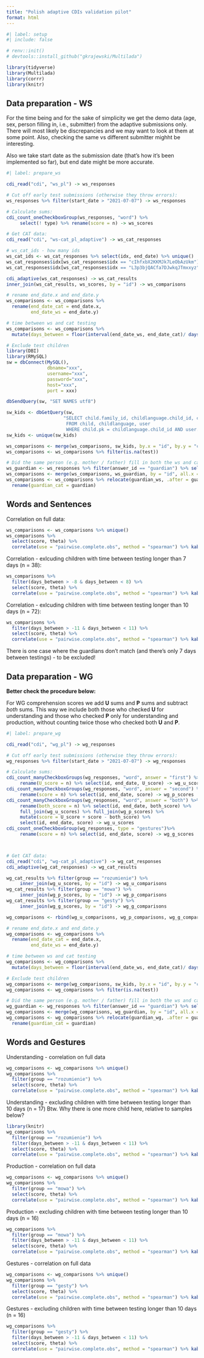 ```yaml
---
title: "Polish adaptive CDIs validation pilot"
format: html
---
```



```r
#| label: setup
#| include: false

# renv::init()
# devtools::install_github("gkrajewski/Multilada")

library(tidyverse)
library(Multilada)
library(corrr)
library(knitr)
```


## Data preparation - WS

For the time being and for the sake of simplicity we get the demo data (age, sex, person filling in,
i.e., submitter) from the adaptive submissions only.
There will most likely be discrepancies and we may want to look at them at some point.
Also, checking the same vs different submitter mighht be interesting.

Also we take start date as the submission date (that's how it's been implemented so far),
but end date might be more accurate.

```r
#| label: prepare_ws

cdi_read("cdi", "ws_pl") -> ws_responses

# Cut off early test submissions (otherwise they throw errors):
ws_responses %>% filter(start_date > "2021-07-07") -> ws_responses

# Calculate sums:
cdi_count_oneCheckboxGroup(ws_responses, "word") %>%
     select(! type) %>% rename(score = n) -> ws_scores

# Get CAT data:
cdi_read("cdi", "ws-cat_pl_adaptive") -> ws_cat_responses

# ws_cat_ids - how many ids
ws_cat_ids <- ws_cat_responses %>% select(idx, end_date) %>% unique()
ws_cat_responses$idx[ws_cat_responses$idx == "cIhfxbX2KKMJk7LeObAzUkm"] <- "cIhfxbX2KKMJk7LeObAzU" # removing "km" added to the id
ws_cat_responses$idx[ws_cat_responses$idx == "L3p3bjQACfa7DJwkqJTmxxyz"] <- "L3p3bjQACfa7DJwkqJTmx" # removing "xyz" added to the id

cdi_adaptive(ws_cat_responses) -> ws_cat_results
inner_join(ws_cat_results, ws_scores, by = "id") -> ws_comparisons

# rename end_date.x and end_date.y
ws_comparisons <- ws_comparisons %>%
  rename(end_date_cat = end_date.x,
         end_date_ws = end_date.y)

# time between ws and cat testing
ws_comparisons <- ws_comparisons %>%
  mutate(days_between = floor(interval(end_date_ws, end_date_cat)/ days(1)))

# Exclude test children
library(DBI)
library(RMySQL)
sw = dbConnect(MySQL(),
               dbname="xxx",
               username="xxx",
               password="xxx",
               host="xxx",
               port = xxx)

dbSendQuery(sw, "SET NAMES utf8")

sw_kids <- dbGetQuery(sw,
                     "SELECT child.family_id, childlanguage.child_id, child.child_hash, user.test
                      FROM child, childlanguage, user
                      WHERE child.pk = childlanguage.child_id AND user.family_id = child.family_id")
sw_kids <- unique(sw_kids)

ws_comparisons <- merge(ws_comparisons, sw_kids, by.x = "id", by.y = "child_hash", all.x = T)
ws_comparisons <- ws_comparisons %>% filter(is.na(test))

# Did the same person (e.g. mother / father) fill in both the ws and cat?
ws_guardian <- ws_responses %>% filter(answer_id == "guardian") %>% select(id, answer1) %>% rename(guardian_ws = answer1)
ws_comparisons <- merge(ws_comparisons, ws_guardian, by = "id", all.x = T) %>% unique()
ws_comparisons <- ws_comparisons %>% relocate(guardian_ws, .after = guardian) %>%
  rename(guardian_cat = guardian)

```

## Words and Sentences

Correlation on full data:
```r
ws_comparisons <- ws_comparisons %>% unique()
ws_comparisons %>%
  select(score, theta) %>%
  correlate(use = "pairwise.complete.obs", method = "spearman") %>% kable()
```

Correlation - exlcuding children with time between testing longer than 7 days (n = 38):
```r
ws_comparisons %>%
  filter(days_between > -8 & days_between < 8) %>% 
  select(score, theta) %>%
  correlate(use = "pairwise.complete.obs", method = "spearman") %>% kable()
```

Correlation - exlcuding children with time between testing longer than 10 days (n = 72):
```r
ws_comparisons %>%
  filter(days_between > -11 & days_between < 11) %>%
  select(score, theta) %>%
  correlate(use = "pairwise.complete.obs", method = "spearman") %>% kable()

```

There is one case where the guardians don't match (and there's only 7 days between testings) - to be excluded!

## Data preparation - WG

**Better check the procedure below:**

For WG comprehension scores we add **U** sums and **P** sums
and subtract *both* sums. This way we include both those who checked **U**
for understanding and those who checked **P** only for understanding and
production, without counting twice those who checked both **U** and **P**.

```r
#| label: prepare_wg

cdi_read("cdi", "wg_pl") -> wg_responses

# Cut off early test submissions (otherwise they throw errors):
wg_responses %>% filter(start_date > "2021-07-07") -> wg_responses

# Calculate sums:
cdi_count_manyCheckboxGroups(wg_responses, "word", answer = "first") %>%
     rename(U_score = n) %>% select(id, end_date, U_score) -> wg_u_scores
cdi_count_manyCheckboxGroups(wg_responses, "word", answer = "second") %>%
     rename(score = n) %>% select(id, end_date, score) -> wg_p_scores
cdi_count_manyCheckboxGroups(wg_responses, "word", answer = "both") %>%
     rename(both_score = n) %>% select(id, end_date, both_score) %>%
     full_join(wg_u_scores) %>% full_join(wg_p_scores) %>%
     mutate(score = U_score + score - both_score) %>%
     select(id, end_date, score) -> wg_u_scores
cdi_count_oneCheckboxGroup(wg_responses, type = "gestures")%>%
     rename(score = n) %>% select(id, end_date, score) -> wg_g_scores



# Get CAT data:
cdi_read("cdi", "wg-cat_pl_adaptive") -> wg_cat_responses
cdi_adaptive(wg_cat_responses) -> wg_cat_results

wg_cat_results %>% filter(group == "rozumienie") %>%
     inner_join(wg_u_scores, by = "id") -> wg_u_comparisons
wg_cat_results %>% filter(group == "mowa") %>%
     inner_join(wg_p_scores, by = "id") -> wg_p_comparisons
wg_cat_results %>% filter(group == "gesty") %>%
     inner_join(wg_g_scores, by = "id") -> wg_g_comparisons

wg_comparisons <- rbind(wg_u_comparisons, wg_p_comparisons, wg_g_comparisons)

# rename end_date.x and end_date.y
wg_comparisons <- wg_comparisons %>%
  rename(end_date_cat = end_date.x,
         end_date_ws = end_date.y)

# time between ws and cat testing
wg_comparisons <- wg_comparisons %>%
  mutate(days_between = floor(interval(end_date_ws, end_date_cat)/ days(1)))

# Exclude test children
wg_comparisons <- merge(wg_comparisons, sw_kids, by.x = "id", by.y = "child_hash", all.x = T)
wg_comparisons <- wg_comparisons %>% filter(is.na(test))

# Did the same person (e.g. mother / father) fill in both the ws and cat?
wg_guardian <- wg_responses %>% filter(answer_id == "guardian") %>% select(id, answer1) %>% rename(guardian_wg = answer1)
wg_comparisons <- merge(wg_comparisons, wg_guardian, by = "id", all.x = T) %>% unique()
wg_comparisons <- wg_comparisons %>% relocate(guardian_wg, .after = guardian) %>%
  rename(guardian_cat = guardian)

```

## Words and Gestures 

Understanding - correlation on full data
```r
wg_comparisons <- wg_comparisons %>% unique()
wg_comparisons %>%
  filter(group == "rozumienie") %>%
  select(score, theta) %>%
  correlate(use = "pairwise.complete.obs", method = "spearman") %>% kable()
```

Understanding - excluding children with time between testing longer than 10 days (n = 17)
Btw. Why there is one more child here, relative to samples below?
```r
library(knitr)
wg_comparisons %>%
  filter(group == "rozumienie") %>%
  filter(days_between > -11 & days_between < 11) %>% 
  select(score, theta) %>%
  correlate(use = "pairwise.complete.obs", method = "spearman") %>% kable()
```


Production - correlation on full data
```r
wg_comparisons <- wg_comparisons %>% unique()
wg_comparisons %>%
  filter(group == "mowa") %>%
  select(score, theta) %>%
  correlate(use = "pairwise.complete.obs", method = "spearman") %>% kable()
```

Production - excluding children with time between testing longer than 10 days (n = 16)
```r
wg_comparisons %>%
  filter(group == "mowa") %>%
  filter(days_between > -11 & days_between < 11) %>% 
  select(score, theta) %>%
  correlate(use = "pairwise.complete.obs", method = "spearman") %>% kable()
```

Gestures - correlation on full data
```r
wg_comparisons <- wg_comparisons %>% unique()
wg_comparisons %>%
  filter(group == "gesty") %>%
  select(score, theta) %>%
  correlate(use = "pairwise.complete.obs", method = "spearman") %>% kable()
```

Gestures - excluding children with time between testing longer than 10 days (n = 16)
```r
wg_comparisons %>%
  filter(group == "gesty") %>%
  filter(days_between > -11 & days_between < 11) %>% 
  select(score, theta) %>%
  correlate(use = "pairwise.complete.obs", method = "spearman") %>% kable()
```



